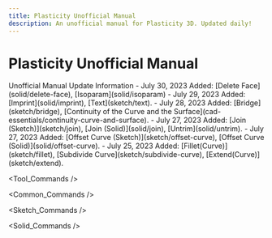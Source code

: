 ```yaml
---
title: Plasticity Unofficial Manual
description: An unofficial manual for Plasticity 3D. Updated daily!
---
```


# Plasticity Unofficial Manual

<Callout type="info" emoji="ℹ️">
Unofficial Manual Update Information
- July 30, 2023 Added: [Delete Face](solid/delete-face), [Isoparam](solid/isoparam) 
- July 29, 2023 Added: [Imprint](solid/imprint), [Text](sketch/text).
- July 28, 2023 Added: [Bridge](sketch/bridge), [Continuity of the Curve and the Surface](cad-essentials/continuity-curve-and-surface).
- July 27, 2023 Added: [Join (Sketch)](sketch/join), [Join (Solid)](solid/join), [Untrim](solid/untrim).
- July 27, 2023 Added: [Offset Curve (Sketch)](sketch/offset-curve), [Offset Curve (Solid)](solid/offset-curve). 
- July 25, 2023 Added: [Fillet(Curve)](sketch/fillet), [Subdivide Curve](sketch/subdivide-curve), [Extend(Curve)](sketch/extend).
</Callout>

<Tool_Commands />

<Common_Commands />

<Sketch_Commands />

<Solid_Commands />